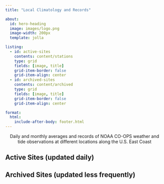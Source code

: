 ```yaml
---
title: "Local Climatology and Records"

about:
  id: hero-heading
  image: images/logo.png
  image-width: 200px
  template: jolla

listing:
  - id: active-sites
    contents: content/stations
    type: grid
    fields: [image, title]
    grid-item-border: false
    grid-item-align: center
  - id: archived-sites
    contents: content/archived
    type: grid
    fields: [image, title]
    grid-item-border: false
    grid-item-align: center

format:
  html:
    include-after-body: footer.html
---
```


::: {#hero-heading style="text-align: center"}
Daily and monthly averages and records of NOAA CO-OPS weather and \
tide observations at different locations along the U.S. East Coast
:::


## Active Sites (updated daily)

:::{#active-sites}
:::

## Archived Sites (updated less frequently)

:::{#archived-sites}
:::
